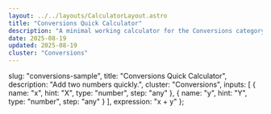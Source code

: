 ```yaml
---
layout: ../../layouts/CalculatorLayout.astro
title: "Conversions Quick Calculator"
description: "A minimal working calculator for the Conversions category."
date: 2025-08-19
updated: 2025-08-19
cluster: "Conversions"
---
```



  slug: "conversions-sample",
  title: "Conversions Quick Calculator",
  description: "Add two numbers quickly.",
  cluster: "Conversions",
  inputs: [
    { name: "x", hint: "X", type: "number", step: "any" },
    { name: "y", hint: "Y", type: "number", step: "any" }
  ],
  expression: "x + y"
};

<Calculator schema={schema} />

